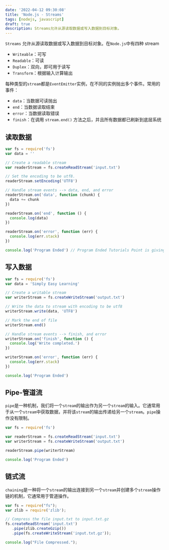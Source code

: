 ```yaml
---
date: '2022-04-12 09:30:08'
title: 'Node.js - Streams'
tags: [nodejs, javascript]
draft: true
description: Streams允许从源读取数据或写入数据到目标对象。
---
```


`Streams` 允许从源读取数据或写入数据到目标对象。在`Node.js`中有四种 stream

- `Writeable`：可写
- `Readable`：可读
- `Duplex`：双向，即可用于读写
- `Transform`：根据输入计算输出

每种类型的`stream`都是`EventEmitter`实例，在不同的实例抛出多个事件。常用的事件：

- `data`：当数据可读抛出
- `end`：当数据读取结束
- `error`：当数据读取错误
- `finish`：在调用 `stream.end()` 方法之后，并且所有数据都已刷新到底层系统

## 读取数据

```js
var fs = require('fs')
var data = ''

// Create a readable stream
var readerStream = fs.createReadStream('input.txt')

// Set the encoding to be utf8.
readerStream.setEncoding('UTF8')

// Handle stream events --> data, end, and error
readerStream.on('data', function (chunk) {
  data += chunk
})

readerStream.on('end', function () {
  console.log(data)
})

readerStream.on('error', function (err) {
  console.log(err.stack)
})

console.log('Program Ended') // Program Ended Tutorials Point is giving self learning content to teach the world in simple and easy way!!!!!
```

## 写入数据

```js
var fs = require('fs')
var data = 'Simply Easy Learning'

// Create a writable stream
var writerStream = fs.createWriteStream('output.txt')

// Write the data to stream with encoding to be utf8
writerStream.write(data, 'UTF8')

// Mark the end of file
writerStream.end()

// Handle stream events --> finish, and error
writerStream.on('finish', function () {
  console.log('Write completed.')
})

writerStream.on('error', function (err) {
  console.log(err.stack)
})

console.log('Program Ended')
```

## Pipe-管道流

`pipe`是一种机制，我们将一个`stream`的输出作为另一个`stream`的输入。它通常用于从一个`stream`中获取数据，并将该`stream`的输出传递给另一个`stream`。`pipe`操作没有限制。

```js
var fs = require('fs')

var readerStream = fs.createReadStream('input.txt')
var writerStream = fs.createWriteStream('output.txt')

readerStream.pipe(writerStream)

console.log('Program Ended')
```

## 链式流

`chaining`是一种将一个`stream`的输出连接到另一个`stream`并创建多个`stream`操作链的机制，它通常用于管道操作。

```js
var fs = require("fs");
var zlib = require('zlib');

// Compress the file input.txt to input.txt.gz
fs.createReadStream('input.txt')
   .pipe(zlib.createGzip())
   .pipe(fs.createWriteStream('input.txt.gz'));

console.log("File Compressed.");
```
